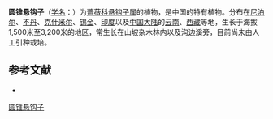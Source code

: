 {{Speciesbox
| name = 圆锥悬钩子
| status = 
| status_system = 
| image =
| genus = Rubus
| species = paniculatus
| authority = Smith
| subdivision_ranks =[[变种|变种]]
| subdivision =
* 圆锥悬钩子 ''R. p.'' var. ''paniculatus''
* [[脱毛圆锥悬钩子|脱毛圆锥悬钩子]] ''R. p.'' var. ''glabrescens''
}}

'''圆锥悬钩子'''（[[学名|学名]]：{{lang|la|''Rubus paniculatus''}}）为[[蔷薇科|蔷薇科]][[悬钩子属|悬钩子属]]的植物，是中国的特有植物。分布在[[尼泊尔|尼泊尔]]、[[不丹|不丹]]、[[克什米尔|克什米尔]]、[[锡金|锡金]]、[[印度|印度]]以及[[中国大陆|中国大陆]]的[[云南|云南]]、[[西藏|西藏]]等地，生长于海拔1,500米至3,200米的地区，常生长在山坡杂木林内以及沟边溪旁，目前尚未由人工引种栽培。

== 参考文献 ==
<div class="references-small">
* {{cite web| url =http://www.bioinfo.cn/db05/KmzwSpecies.php?action=view&id=19431| title =圆锥悬钩子（原变种）| work =《中国高等植物数据库全库》| publisher =中国科学院微生物研究所| author =昆明植物研究所| accessdate =2009-02-25| deadurl =yes| archiveurl =https://web.archive.org/web/20160305005355/http://www.bioinfo.cn/db05/KmzwSpecies.php?action=view&id=19431| archivedate =2016-03-05}}
</div>
{{Taxonbar|from=Q15230607}}

[[Category:悬钩子属|圆锥悬钩子]]


{{植物小作品}}